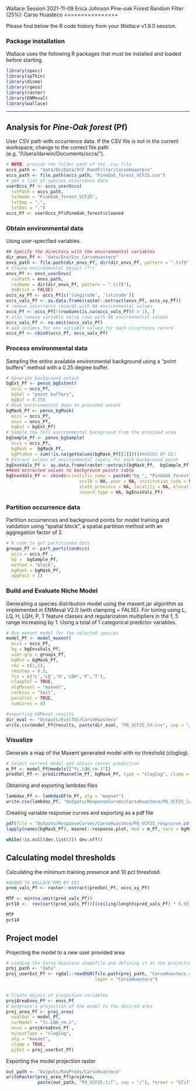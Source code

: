 Wallace Session 2021-11-09
Erica Johnson
Pine-oak Forest Random Filter (25%): Carso Huasteco
================

Please find below the R code history from your *Wallace* v1.9.0 session.

### Package installation

Wallace uses the following R packages that must be installed and loaded
before starting.

```r
library(spocc)
library(spThin)
library(dismo)
library(rgeos)
library(raster)
library(ENMeval)
library(wallace)
```

------------------------------------------------------------------------

## Analysis for *Pine-Oak forest* (Pf)

User CSV path with occurrence data. If the CSV file is not in the
current workspace, change to the correct file path
(e.g. “/Users/darwin/Documents/occs/”).

```r
# NOTE: provide the folder path of the .csv file
occs_path <- "data/OccData/VCF_RandFilter/CarsoHuasteco"
occs_path <- file.path(occs_path, "PineOak_forest_VCF25.csv")
# get a list of species occurrence data
userOccs_Pf <- occs_userOccs(
  txtPath = occs_path, 
  txtName = "PineOak_forest_VCF25", 
  txtSep = ",", 
  txtDec = ".")
occs_Pf <- userOccs_Pf$PineOak_forest$cleaned
```

### Obtain environmental data

Using user-specified variables.

```r
## Specify the directory with the environmental variables
dir_envs_Pf <- "data/Env/Env_CarsoHuasteco"
envs_path <- file.path(dir_envs_Pf, dir(dir_envs_Pf, pattern = ".tif$"))
# Create environmental object (**)
envs_Pf <- envs_userEnvs(
  rasPath = envs_path,
  rasName = dir(dir_envs_Pf, pattern = ".tif$"),
  doBrick = FALSE)
occs_xy_Pf <- occs_Pf[c('longitude', 'latitude')]
occs_vals_Pf <- as.data.frame(raster::extract(envs_Pf, occs_xy_Pf))
# remove occurrence records with NA environmental values
occs_Pf <- occs_Pf[!(rowSums(is.na(occs_vals_Pf)) > 1), ]
# also remove variable value rows with NA environmental values
occs_vals_Pf <- na.omit(occs_vals_Pf)
# add columns for env variable values for each occurrence record
occs_Pf <- cbind(occs_Pf, occs_vals_Pf)
```

### Process environmental data

Sampling the entire available environmental background using a “point buffers” method with a 0.25 degree buffer.

```r
# Generate background extent 
bgExt_Pf <- penvs_bgExtent(
  occs = occs_Pf,
  bgSel = "point buffers",
  bgBuf = 0.25)
# Mask environmental data to provided extent
bgMask_Pf <- penvs_bgMask(
  occs = occs_Pf,
  envs = envs_Pf,
  bgExt = bgExt_Pf)
# Sample the full environmental background from the provided area
bgSample_Pf <- penvs_bgSample(
  occs = occs_Pf,
  bgMask =  bgMask_Pf,
  bgPtsNum = sum(!is.na(getValues(bgMask_Pf[[1]]))))#ADDED BY EEJ
# Extract values of environmental layers for each background point
bgEnvsVals_Pf <- as.data.frame(raster::extract(bgMask_Pf,  bgSample_Pf))
##Add extracted values to background points table
bgEnvsVals_Pf <- cbind(scientific_name = paste0("bg_", "PineOak forest"), bgSample_Pf,
                            occID = NA, year = NA, institution_code = NA, country = NA,
                            state_province = NA, locality = NA, elevation = NA,
                            record_type = NA, bgEnvsVals_Pf)
```

### Partition occurrence data

Partition occurrences and background points for model training and
validation using “spatial block”, a spatial partition method with an
aggregation factor of 2.

```r
# R code to get partitioned data
groups_Pf <- part_partitionOccs(
  occs = occs_Pf ,
  bg =  bgSample_Pf, 
  method = "block",
  bgMask = bgMask_Pf,
  aggFact = 2) 
```

### Build and Evaluate Niche Model

Generating a species distribution model using the maxent.jar algorithm
as implemented in ENMeval V2.0 (with clamping = FALSE). For tuning using
L, LQ, H, LQH, P, T feature classes and regularization multipliers in the 1, 5
range increasing by 1. Using a total of 1 categorical predictor
variables.

```r
# Run maxent model for the selected species
model_Pf <- model_maxent(
  occs = occs_Pf,
  bg = bgEnvsVals_Pf,
  user.grp = groups_Pf, 
  bgMsk = bgMask_Pf,
  rms = c(1,5), 
  rmsStep = 0.5,
  fcs = c('L','LQ','H','LQH','P','T'),
  clampSel = TRUE,
  algMaxent = "maxnet",
  catEnvs = "Soil",
  parallel = TRUE,
  numCores = 4)
```

```r
#exporting ENMeval results
dir_eval <- "Outputs/EvalTbl/CarsoHuasteco"
write.csv(model_Pf@results, paste(dir_eval, "PO_VCF25_CH.csv", sep = "/"))
```

### Visualize

Generate a map of the Maxent generated model with no threshold (cloglog).

```r
# Select current model and obtain raster prediction
m_Pf <- model_Pf@models[["fc.LQH_rm.1"]]
predSel_Pf <- predictMaxnet(m_Pf, bgMask_Pf, type = "cloglog", clamp = TRUE)
```

Obtaining and exporting lambdas files
```r
lambdas_Pf <- lambdasDF(m_Pf, alg = "maxnet")
write.csv(lambdas_Pf, "Outputs/ResponseCurves/CarsoHuasteco/PO_VCF25_lambdas.csv")
```

Creating variable response curves and exporting as a pdf file
```r
pdf(file = "Outputs/ResponseCurves/CarsoHuasteco/PO_VCF25_respcurve.pdf")
lapply(names(bgMask_Pf), maxnet::response.plot, mod = m_Pf, vars = bgMask_Pf, type = "cloglog")

while(!is.null(dev.list())) dev.off()
```
## Calculating model thresholds

Calculating the minimum training presence and 10 pct threshold. 

```r
#ADDED TO WALLACE RMD BY EEJ
pred_vals_Pf <- raster::extract(predSel_Pf, occs_xy_Pf)

MTP <- min(na.omit(pred_vals_Pf))
pct10 <-  rev(sort(pred_vals_Pf))[(ceiling(length(pred_vals_Pf) * 0.9))]

MTP
pct10
```

## Project model

Projecting the model to a new user provided area

```r
# Loading the Carso Huasteco shapefile and defining it as the projection area
proj_path <- "data"
proj_userExt_Pf <- rgdal::readOGR(file.path(proj_path, "CarsoHuasteco.shp"), 
                                  layer = "CarsoHuasteco")
  

# Create object of projection variables
projAreaEnvs_Pf <- envs_Pf
# Generate a projection of the model to the desired area
proj_area_Pf <- proj_area(
  evalOut = model_Pf,
  curModel = "fc.LQH_rm.1",
  envs = projAreaEnvs_Pf , 
  outputType = "cloglog",
  alg = "maxnet",
  clamp = TRUE,
  pjExt = proj_userExt_Pf) 
```

Exporting the model projection raster
```r
out_path <- "Outputs/RasPreds/CarsoHuasteco"
writeRaster(proj_area_Pf$projArea, 
            paste(out_path, "PO_VCF25.tif", sep = "/"), format = "GTiff")
```
